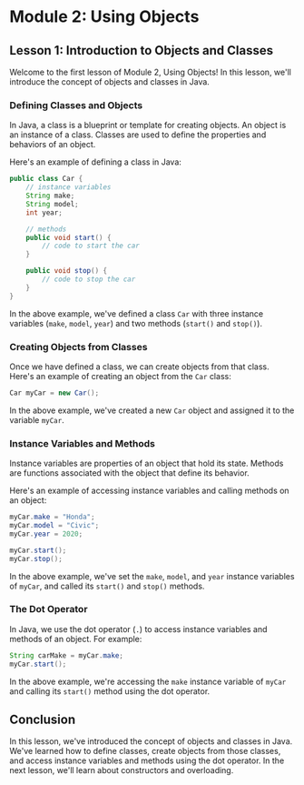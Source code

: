 # Module 2: Using Objects

## Lesson 1: Introduction to Objects and Classes

Welcome to the first lesson of Module 2, Using Objects! In this lesson, we'll introduce the concept of objects and classes in Java.

### Defining Classes and Objects

In Java, a class is a blueprint or template for creating objects. An object is an instance of a class. Classes are used to define the properties and behaviors of an object.

Here's an example of defining a class in Java:

```java
public class Car {
    // instance variables
    String make;
    String model;
    int year;

    // methods
    public void start() {
        // code to start the car
    }

    public void stop() {
        // code to stop the car
    }
}
```

In the above example, we've defined a class `Car` with three instance variables (`make`, `model`, `year`) and two methods (`start()` and `stop()`).

### Creating Objects from Classes

Once we have defined a class, we can create objects from that class. Here's an example of creating an object from the `Car` class:

```java
Car myCar = new Car();
```

In the above example, we've created a new `Car` object and assigned it to the variable `myCar`.

### Instance Variables and Methods

Instance variables are properties of an object that hold its state. Methods are functions associated with the object that define its behavior.

Here's an example of accessing instance variables and calling methods on an object:

```java
myCar.make = "Honda";
myCar.model = "Civic";
myCar.year = 2020;

myCar.start();
myCar.stop();
```

In the above example, we've set the `make`, `model`, and `year` instance variables of `myCar`, and called its `start()` and `stop()` methods.

### The Dot Operator

In Java, we use the dot operator (`.`) to access instance variables and methods of an object. For example:

```java
String carMake = myCar.make;
myCar.start();
```

In the above example, we're accessing the `make` instance variable of `myCar` and calling its `start()` method using the dot operator.

## Conclusion

In this lesson, we've introduced the concept of objects and classes in Java. We've learned how to define classes, create objects from those classes, and access instance variables and methods using the dot operator. In the next lesson, we'll learn about constructors and overloading.
